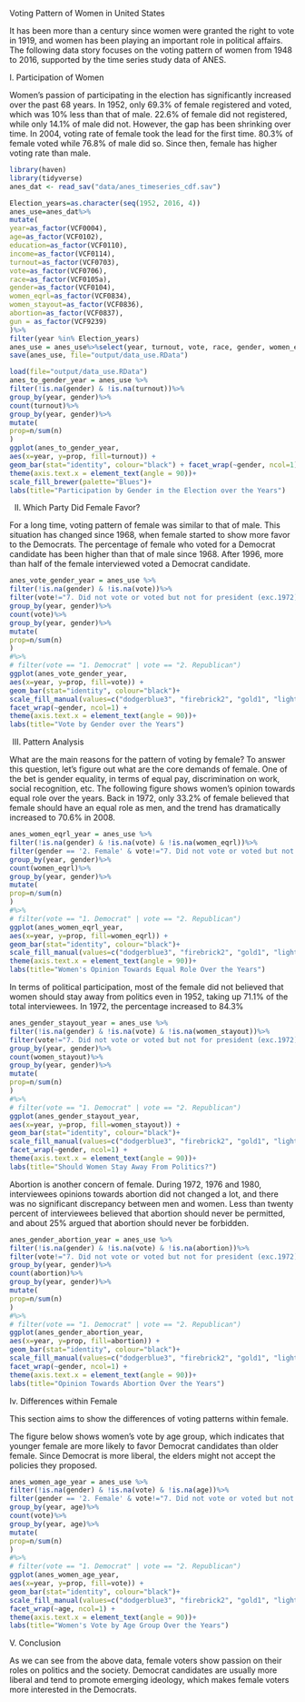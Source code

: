 Voting Pattern of Women in United States

It has been more than a century since women were granted the right to vote in 1919, and women has been playing an important role in political affairs. The following data story focuses on the voting pattern of women from 1948 to 2016, supported by the time series study data of ANES.


I. Participation of Women

Women’s passion of participating in the election has significantly increased over the past 68 years. In 1952, only 69.3% of female registered and voted, which was 10% less than that of male. 22.6% of female did not registered, while only 14.1% of male did not. However, the gap has been shrinking over time. In 2004, voting rate of female took the lead for the first time. 80.3% of female voted while 76.8% of male did so. Since then, female has higher voting rate than male.


```{r include=FALSE}
library(haven)
library(tidyverse)
anes_dat <- read_sav("data/anes_timeseries_cdf.sav")
```

```{r include=FALSE}
Election_years=as.character(seq(1952, 2016, 4))
anes_use=anes_dat%>%
mutate(
year=as_factor(VCF0004),
age=as_factor(VCF0102),
education=as_factor(VCF0110),
income=as_factor(VCF0114),
turnout=as_factor(VCF0703),
vote=as_factor(VCF0706),
race=as_factor(VCF0105a),
gender=as_factor(VCF0104),
women_eqrl=as_factor(VCF0834),
women_stayout=as_factor(VCF0836),
abortion=as_factor(VCF0837),
gun = as_factor(VCF9239)
)%>%
filter(year %in% Election_years)
anes_use = anes_use%>%select(year, turnout, vote, race, gender, women_eqrl, women_stayout, abortion, gun, age, education, income)
save(anes_use, file="output/data_use.RData")
```

```{r echo=FALSE}
load(file="output/data_use.RData")
anes_to_gender_year = anes_use %>%
filter(!is.na(gender) & !is.na(turnout))%>%
group_by(year, gender)%>%
count(turnout)%>%
group_by(year, gender)%>%
mutate(
prop=n/sum(n)
)
ggplot(anes_to_gender_year,
aes(x=year, y=prop, fill=turnout)) +
geom_bar(stat="identity", colour="black") + facet_wrap(~gender, ncol=1) + theme_bw()+
theme(axis.text.x = element_text(angle = 90))+
scale_fill_brewer(palette="Blues")+
labs(title="Participation by Gender in the Election over the Years")
```


II. Which Party Did Female Favor?

For a long time, voting pattern of female was similar to that of male. This situation has changed since 1968, when female started to show more favor to the Democrats. The percentage of female who voted for a Democrat candidate has been higher than that of male since 1968. After 1996, more than half of the female interviewed voted a Democrat candidate.


```{r echo=FALSE}
anes_vote_gender_year = anes_use %>%
filter(!is.na(gender) & !is.na(vote))%>%
filter(vote!="7. Did not vote or voted but not for president (exc.1972)")%>%
group_by(year, gender)%>%
count(vote)%>%
group_by(year, gender)%>%
mutate(
prop=n/sum(n)
)
#%>%
# filter(vote == "1. Democrat" | vote == "2. Republican")
ggplot(anes_vote_gender_year,
aes(x=year, y=prop, fill=vote)) +
geom_bar(stat="identity", colour="black")+
scale_fill_manual(values=c("dodgerblue3", "firebrick2", "gold1", "lightgoldenrod1"))+
facet_wrap(~gender, ncol=1) +
theme(axis.text.x = element_text(angle = 90))+
labs(title="Vote by Gender over the Years")
```


III. Pattern Analysis


What are the main reasons for the pattern of voting by female? To answer this question, let’s figure out what are the core demands of female. One of the bet is gender equality, in terms of equal pay, discrimination on work, social recognition, etc. The following figure shows women’s opinion towards equal role over the years. Back in 1972, only 33.2% of female believed that female should have an equal role as men, and the trend has dramatically increased to 70.6% in 2008.



```{r echo=FALSE}
anes_women_eqrl_year = anes_use %>%
filter(!is.na(gender) & !is.na(vote) & !is.na(women_eqrl))%>%
filter(gender == '2. Female' & vote!="7. Did not vote or voted but not for president (exc.1972)")%>%
group_by(year, gender)%>%
count(women_eqrl)%>%
group_by(year, gender)%>%
mutate(
prop=n/sum(n)
)
#%>%
# filter(vote == "1. Democrat" | vote == "2. Republican")
ggplot(anes_women_eqrl_year,
aes(x=year, y=prop, fill=women_eqrl)) +
geom_bar(stat="identity", colour="black")+
scale_fill_manual(values=c("dodgerblue3", "firebrick2", "gold1", "lightgoldenrod1", "#999999", "#E69F00", "#56B4E9", "green"))+
theme(axis.text.x = element_text(angle = 90))+
labs(title="Women's Opinion Towards Equal Role Over the Years")
```


In terms of political participation, most of the female did not believed that women should stay away from politics even in 1952, taking up 71.1% of the total interviewees. In 1972, the percentage increased to 84.3%


```{r echo=FALSE}
anes_gender_stayout_year = anes_use %>%
filter(!is.na(gender) & !is.na(vote) & !is.na(women_stayout))%>%
filter(vote!="7. Did not vote or voted but not for president (exc.1972)")%>%
group_by(year, gender)%>%
count(women_stayout)%>%
group_by(year, gender)%>%
mutate(
prop=n/sum(n)
)
#%>%
# filter(vote == "1. Democrat" | vote == "2. Republican")
ggplot(anes_gender_stayout_year,
aes(x=year, y=prop, fill=women_stayout)) +
geom_bar(stat="identity", colour="black")+
scale_fill_manual(values=c("dodgerblue3", "firebrick2", "gold1", "lightgoldenrod1", "#999999", "#E69F00", "#56B4E9", "green"))+
facet_wrap(~gender, ncol=1) +
theme(axis.text.x = element_text(angle = 90))+
labs(title="Should Women Stay Away From Politics?")
```


Abortion is another concern of female. During 1972, 1976 and 1980, interviewees opinions towards abortion did not changed a lot, and there was no significant discrepancy between men and women. Less than twenty percent of interviewees believed that abortion should never be permitted, and about 25% argued that abortion should never be forbidden.


```{r echo=FALSE}
anes_gender_abortion_year = anes_use %>%
filter(!is.na(gender) & !is.na(vote) & !is.na(abortion))%>%
filter(vote!="7. Did not vote or voted but not for president (exc.1972)")%>%
group_by(year, gender)%>%
count(abortion)%>%
group_by(year, gender)%>%
mutate(
prop=n/sum(n)
)
#%>%
# filter(vote == "1. Democrat" | vote == "2. Republican")
ggplot(anes_gender_abortion_year,
aes(x=year, y=prop, fill=abortion)) +
geom_bar(stat="identity", colour="black")+
scale_fill_manual(values=c("dodgerblue3", "firebrick2", "gold1", "lightgoldenrod1", "#999999", "#E69F00", "#56B4E9", "green"))+
facet_wrap(~gender, ncol=1) +
theme(axis.text.x = element_text(angle = 90))+
labs(title="Opinion Towards Abortion Over the Years")
```


Iv. Differences within Female

This section aims to show the differences of voting patterns within female.

The figure below shows women’s vote by age group, which indicates that younger female are more likely to favor Democrat candidates than older female. Since Democrat is more liberal, the elders might not accept the policies they proposed.


```{r echo=FALSE}
anes_women_age_year = anes_use %>%
filter(!is.na(gender) & !is.na(vote) & !is.na(age))%>%
filter(gender == '2. Female' & vote!="7. Did not vote or voted but not for president (exc.1972)")%>%
group_by(year, age)%>%
count(vote)%>%
group_by(year, age)%>%
mutate(
prop=n/sum(n)
)
#%>%
# filter(vote == "1. Democrat" | vote == "2. Republican")
ggplot(anes_women_age_year,
aes(x=year, y=prop, fill=vote)) +
geom_bar(stat="identity", colour="black")+
scale_fill_manual(values=c("dodgerblue3", "firebrick2", "gold1", "lightgoldenrod1", "#999999", "#E69F00", "#56B4E9", "green"))+
facet_wrap(~age, ncol=1) +
theme(axis.text.x = element_text(angle = 90))+
labs(title="Women's Vote by Age Group Over the Years")
```

V. Conclusion

As we can see from the above data, female voters show passion on their roles on politics and the society. Democrat candidates are usually more liberal and tend to promote emerging ideology, which makes female voters more interested in the Democrats.
